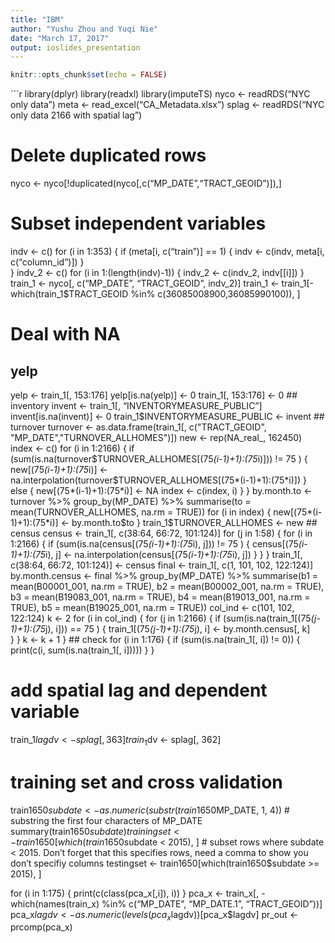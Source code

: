 ---
title: "IBM"
author: "Yushu Zhou and Yuqi Nie"
date: "March 17, 2017"
output: ioslides_presentation
---

```{r setup, include=FALSE}
knitr::opts_chunk$set(echo = FALSE)
```

```{r, message = FALSE, warning = FALSE}
library(dplyr)
library(readxl)
library(imputeTS)
nyco <- readRDS("NYC only data")
meta <- read_excel("CA_Metadata.xlsx")
splag <- readRDS("NYC only data 2166 with spatial lag")

# Delete duplicated rows
nyco <- nyco[!duplicated(nyco[,c("MP_DATE","TRACT_GEOID")]),]

# Subset independent variables
indv <- c()
for (i in 1:353) {
  if (meta[i, c("train")] == 1) {
    indv <- c(indv, meta[i, c("column_id")])
  }  
}
indv_2 <- c()
for (i in 1:(length(indv)-1)) {
  indv_2 <- c(indv_2, indv[[i]])
}
train_1 <- nyco[, c("MP_DATE", "TRACT_GEOID", indv_2)]
train_1 <- train_1[-which(train_1$TRACT_GEOID %in% c(36085008900,36085990100)), ]

# Deal with NA
## yelp
yelp <- train_1[, 153:176]
yelp[is.na(yelp)] <- 0
train_1[, 153:176] <- 0
## inventory
invent <- train_1[, "INVENTORYMEASURE_PUBLIC"]
invent[is.na(invent)] <- 0
train_1$INVENTORYMEASURE_PUBLIC <- invent
## turnover
turnover <- as.data.frame(train_1[, c("TRACT_GEOID", "MP_DATE","TURNOVER_ALLHOMES")])
new <- rep(NA_real_, 162450)
index <- c()
for (i in 1:2166) {
  if (sum(is.na(turnover$TURNOVER_ALLHOMES[(75*(i-1)+1):(75*i)])) != 75 ) {
    new[(75*(i-1)+1):(75*i)] <- na.interpolation(turnover$TURNOVER_ALLHOMES[(75*(i-1)+1):(75*i)])
  } else {
    new[(75*(i-1)+1):(75*i)] <- NA
    index <- c(index, i)
  }
}
by.month.to <- turnover %>%
  group_by(MP_DATE) %>%
  summarise(to = mean(TURNOVER_ALLHOMES, na.rm = TRUE))
for (i in index) {
  new[(75*(i-1)+1):(75*i)] <- by.month.to$to
}
train_1$TURNOVER_ALLHOMES <- new
## census
census <- train_1[, c(38:64, 66:72, 101:124)]
for (j in 1:58) {
  for (i in 1:2166) {
    if (sum(is.na(census[(75*(i-1)+1):(75*i), j])) != 75 ) {
      census[(75*(i-1)+1):(75*i), j] <- na.interpolation(census[(75*(i-1)+1):(75*i), j])
    } 
  }
}
train_1[, c(38:64, 66:72, 101:124)] <- census
final <- train_1[, c(1, 101, 102, 122:124)]
by.month.census <- final %>%
  group_by(MP_DATE) %>%
  summarise(b1 = mean(B00001_001, na.rm = TRUE), b2 = mean(B00002_001, na.rm = TRUE), 
            b3 = mean(B19083_001, na.rm = TRUE), b4 = mean(B19013_001, na.rm = TRUE),
            b5 = mean(B19025_001, na.rm = TRUE))
col_ind <- c(101, 102, 122:124)
k <- 2
for (i in col_ind) {
  for (j in 1:2166) {
    if (sum(is.na(train_1[(75*(j-1)+1):(75*j), i])) == 75 ) {
      train_1[(75*(j-1)+1):(75*j), i] <- by.month.census[, k]  
    }
  }
  k <- k + 1
}
## check
for (i in 1:176) {
  if (sum(is.na(train_1[, i]) != 0)) {
    print(c(i, sum(is.na(train_1[, i]))))
  }
}

# add spatial lag and dependent variable
train_1$lagdv <- splag[, 363]
train_1$dv <- splag[, 362]

# training set and cross validation
train1650$subdate <- as.numeric(substr(train1650$MP_DATE, 1, 4)) # substring the first four characters of MP_DATE
summary(train1650$subdate)
trainingset <- train1650[which(train1650$subdate < 2015), ] # subset rows where subdate < 2015. Don't forget that this specifies rows, need a comma to show you don't specifiy columns
testingset <- train1650[which(train1650$subdate >= 2015), ]

for (i in 1:175) {
  print(c(class(pca_x[,i]), i))
}
pca_x <- train_x[, -which(names(train_x) %in% c("MP_DATE", "MP_DATE.1", "TRACT_GEOID"))]
pca_x$lagdv <- as.numeric(levels(pca_x$lagdv))[pca_x$lagdv]
pr_out <- prcomp(pca_x) 
